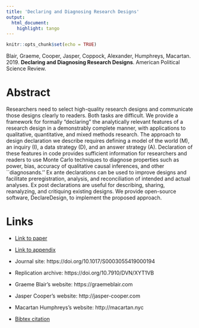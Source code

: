 ```yaml
---
title: 'Declaring and Diagnosing Research Designs'
output:
  html_document:
    highlight: tango
---
```


```r
knitr::opts_chunk$set(echo = TRUE)
```

Blair, Graeme, Cooper, Jasper, Coppock, Alexander, Humphreys, Macartan. 2019. <b>Declaring and Diagnosing Research Designs</b>. American Political Science Review.

# Abstract
Researchers need to select high-quality research designs and communicate those designs clearly to readers. Both tasks are difficult. We provide a framework for formally "declaring" the analytically relevant features of a research design in a demonstrably complete manner, with applications to qualitative, quantitative, and mixed methods research. The approach to design declaration we describe requires defining a model of the world (M), an inquiry (I), a data strategy (D), and an answer strategy (A). Declaration of these features in code provides sufficient information for researchers and readers to use Monte Carlo techniques to diagnose properties such as power, bias, accuracy of qualitative causal inferences, and other ``diagnosands.'' Ex ante declarations can be used to improve designs and facilitate preregistration, analysis, and reconciliation of intended and actual analyses. Ex post declarations are useful for describing, sharing, reanalyzing, and critiquing existing designs. We provide open-source software, DeclareDesign, to implement the proposed approach.

# Links
 - <a href='blair_cooper_coppock_humphreys_2019.pdf'>Link to paper</a>
 - <a href='blair_cooper_coppock_humphreys_2019_appendix.pdf'>Link to appendix</a>
 - Journal site: https://doi.org/10.1017/S0003055419000194 
 - Replication archive: https://doi.org/10.7910/DVN/XYT1VB 

- Graeme Blair's website: https://graemeblair.com
- Jasper Cooper's website: http://jasper-cooper.com
- Macartan Humphreys's website: http://macartan.nyc
 - <a href='blair_cooper_coppock_humphreys_2019.bib'>Bibtex citation</a>

